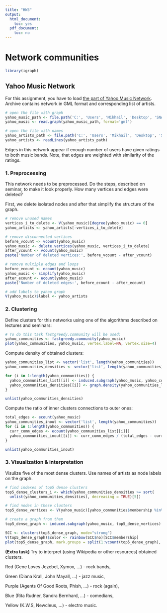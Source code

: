 ```yaml
---
title: "HW3"
output:
  html_document:
    toc: yes
  pdf_document:
    toc: no
---
```

# Network communities

```r
library(igraph)
```

## Yahoo Music Network

For this assignment, you have to load [the part of Yahoo Music Network](https://drive.google.com/file/d/0Bwd5a7NScgMtNElfOFdSbE1UYnM/view). Archive contains network in GML format and corresponding list of artists.

```r
# open the file with graph
yahoo_music_path <- file.path('C:', 'Users', 'Mikhail', 'Desktop', 'SNA3', 'music2K.gml')
yahoo_music <- read.graph(yahoo_music_path, format='gml')

# open the file with names
yahoo_artists_path <- file.path('C:', 'Users', 'Mikhail', 'Desktop', 'SNA3', 'artists.txt')
yahoo_artists <- readLines(yahoo_artists_path)
```

Edges in this network appear if enough number of users have given ratings to both music bands. Note, that edges are weighted with similarity of the ratings.

### 1. Preprocessing

This network needs to be preprocessed. Do the steps, described on seminar, to make it look properly. How many vertices and edges were deleted?

First, we delete isolated nodes and after that simplify the structure of the graph.

```r
# remove unused names
vertices_i_to_delete <- V(yahoo_music)[degree(yahoo_music) == 0]
yahoo_artists <- yahoo_artists[-vertices_i_to_delete]

# remove disconnected vertices
before_vcount <- vcount(yahoo_music)
yahoo_music <- delete.vertices(yahoo_music, vertices_i_to_delete)
after_vcount <- vcount(yahoo_music)
paste('Number of deleted vertices:', before_vcount - after_vcount)

# remove multiple edges and loops
before_ecount <- ecount(yahoo_music)
yahoo_music <- simplify(yahoo_music)
after_ecount <- ecount(yahoo_music)
paste('Number of deleted edges:', before_ecount - after_ecount)

# add labels to yahoo graph
V(yahoo_music)$label <- yahoo_artists
```

### 2. Clustering

Define clusters for this networks using one of the algorithms described on lectures and seminars:

```r
# To do this task fastgreedy.community will be used:
yahoo_communities <- fastgreedy.community(yahoo_music)
plot(yahoo_communities, yahoo_music, vertex.label=NA, vertex.size=4)
```

Compute density of obtained clusters:
```r
yahoo_communities_list <- vector('list', length(yahoo_communities))
yahoo_communities_densities <- vector('list', length(yahoo_communities))

for (i in 1:length(yahoo_communities)) {
  yahoo_communities_list[[i]] <- induced.subgraph(yahoo_music, yahoo_communities$membership == i)
  yahoo_communities_densities[[i]] <- graph.density(yahoo_communities_list[[i]])
}

unlist(yahoo_communities_densities)
```

Compute the ratio of inner clusters connections to outer ones:
```r
total_edges <- ecount(yahoo_music)
yahoo_communities_inout <- vector('list', length(yahoo_communities))
for (i in 1:length(yahoo_communities)) {
  curr_comm_edges <- ecount(yahoo_communities_list[[i]])
  yahoo_communities_inout[[i]] <- curr_comm_edges / (total_edges - curr_comm_edges)
}

unlist(yahoo_communities_inout)
```

### 3. Visualization & interpretation

Visulize five of the most dense clusters. Use names of artists as node labels on the graph.

```r
# find indexes of top5 dense clusters
top5_dense_clusters_i <- which(yahoo_communities_densities >= sort(
  unlist(yahoo_communities_densities), decreasing = TRUE)[5])

# find nodes in these clusters
top5_dense_vertices <- V(yahoo_music)[yahoo_communities$membership %in% top5_dense_clusters_i]

# create a graph from them
top5_dense_graph <- induced.subgraph(yahoo_music, top5_dense_vertices)

SCC <- clusters(top5_dense_graph, mode="strong")
V(top5_dense_graph)$color <- rainbow(SCC$no)[SCC$membership]
plot(top5_dense_graph, mark.groups = split(1:vcount(top5_dense_graph), SCC$membership))
```

<b> (Extra task) </b>Try to interpret (using Wikipedia or other resources) obtained clusters.

Red (Gene Loves Jezebel, Xymox, ...) - rock bands,

Green (Diana Krall, John Mayall, ...) - jazz music,

Purple (Agents Of Good Roots, Phish, ...) - rock (again),

Blue (Rita Rudner, Sandra Bernhard, ...) - comedians,

Yellow (K.W.S, Newcleus, ...) - electro music.

